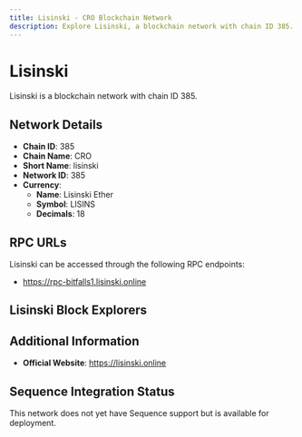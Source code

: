 ```yaml
--- 
title: Lisinski - CRO Blockchain Network
description: Explore Lisinski, a blockchain network with chain ID 385. Learn about its native currency, Lisinski Ether, and how to interact with the network.
---
```


# Lisinski

Lisinski is a blockchain network with chain ID 385.

## Network Details

- **Chain ID**: 385
- **Chain Name**: CRO
- **Short Name**: lisinski
- **Network ID**: 385
- **Currency**: 
  - **Name**: Lisinski Ether
  - **Symbol**: LISINS
  - **Decimals**: 18

## RPC URLs

Lisinski can be accessed through the following RPC endpoints:

- https://rpc-bitfalls1.lisinski.online

## Lisinski Block Explorers



## Additional Information

- **Official Website**: https://lisinski.online

## Sequence Integration Status

This network does not yet have Sequence support but is available for deployment.

